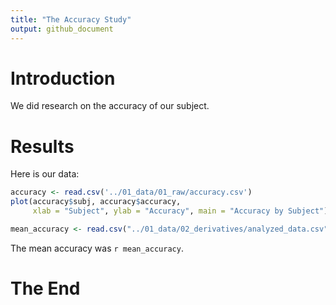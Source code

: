 ```yaml
---
title: "The Accuracy Study"
output: github_document
---
```


# Introduction

We did research on the accuracy of our subject.

# Results

Here is our data:

```r
accuracy <- read.csv('../01_data/01_raw/accuracy.csv')
plot(accuracy$subj, accuracy$accuracy,
     xlab = "Subject", ylab = "Accuracy", main = "Accuracy by Subject")
```

```r
mean_accuracy <- read.csv("../01_data/02_derivatives/analyzed_data.csv")$mean_accuracy
```


The mean accuracy was `r mean_accuracy`.

# The End

